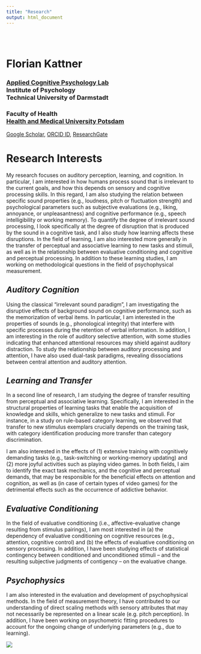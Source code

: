 ```yaml
---
title: "Research"
output: html_document
---
```


<style>
.title {
  display: none;
}

#getting-started img {
  margin-right: 10px;
}

</style>

<div class="row" style="padding-top: 30px;">
<div class="col-sm-8">

# **Florian Kattner**

### [Applied Cognitive Psychology Lab](https://www.kog.psychologie.tu-darmstadt.de/mitarbeiter_1/kattner/kattner.en.jsp)<br>Institute of Psychology<br>Technical University of Darmstadt

### Faculty of Health<br>[Health and Medical University Potsdam](https://www.health-and-medical-university.de/)

[Google Scholar](https://scholar.google.de/citations?user=B9XMk0cAAAAJ&hl=de), [ORCID ID](https://orcid.org/0000-0003-2124-2829), [ResearchGate](https://www.researchgate.net/profile/Florian_Kattner)

# **Research Interests**

My research focuses on auditory perception, learning, and cognition. In particular, I am interested in how humans process sound that is irrelevant to the current goals, and how this depends on sensory and cognitive processing skills. In this regard, I am also studying the relation between specific sound properties (e.g., loudness, pitch or fluctuation strength) and psychological parameters such as subjective evaluations (e.g., liking, annoyance, or unpleasantness) and cognitive performance (e.g., speech intelligibility or working memory). To quantify the degree of irrelevant sound processing, I look specifically at the degree of disruption that is produced by the sound in a cognitive task, and I also study how learning affects these disruptions. In the field of learning, I am also interested more generally in the transfer of perceptual and associative learning to new tasks and stimuli, as well as in the relationship between evaluative conditioning and cognitive and perceptual processing. In addition to these learning studies, I am working on methodological questions in the field of psychophysical measurement.

## *Auditory Cognition*

Using the classical “irrelevant sound paradigm”, I am investigating the disruptive effects of background sound on cognitive performance, such as the memorization of verbal items. In particular, I am interested in the properties of sounds (e.g., phonological integrity) that interfere with specific processes during the retention of verbal information. In addition, I am interesting in the role of auditory selective attention, with some studies indicating that enhanced attentional resources may shield against auditory distraction. To study the relationship between auditory processing and attention, I have also used dual-task paradigms, revealing dissociations between central attention and auditory attention.

## *Learning and Transfer*

In a second line of research, I am studying the degree of transfer resulting from perceptual and associative learning. Specifically, I am interested in the structural properties of learning tasks that enable the acquisition of knowledge and skills, which generalize to new tasks and stimuli. For instance, in a study on rule-based category learning, we observed that transfer to new stimulus exemplars crucially depends on the training task, with category identification producing more transfer than category discrimination.

I am also interested in the effects of (1) extensive training with cognitively demanding tasks (e.g., task-switching or working-memory updating) and (2) more joyful activities such as playing video games. In both fields, I aim to identify the exact task mechanics, and the cognitive and perceptual demands, that may be responsible for the beneficial effects on attention and cognition, as well as (in case of certain types of video games) for the detrimental effects such as the occurrence of addictive behavior.

## *Evaluative Conditioning*

In the field of evaluative conditioning (i.e., affective-evaluative change resulting from stimulus pairings), I am most interested in (a) the dependency of evaluative conditioning on cognitive resources (e.g., attention, cognitive control) and (b) the effects of evaluative conditioning on sensory processing. In addition, I have been studying effects of statistical contingency between conditioned and unconditioned stimuli – and the resulting subjective judgments of contigency – on the evaluative change.

## *Psychophysics*

I am also interested in the evaluation and development of psychophysical methods. In the field of measurement theory, I have contributed to our understanding of direct scaling methods with sensory attributes that may not necessarily be represented on a linear scale (e.g. pitch perception). In addition, I have been working on psychometric fitting procedures to account for the ongoing change of underlying parameters (e.g., due to learning).


</div>
<div class="col-sm-4">

![](img/CROPPED-27-00083.jpg)
</div>
